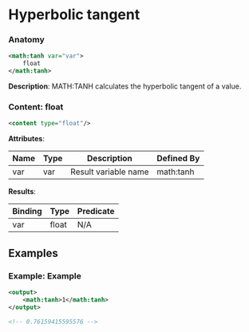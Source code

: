 # Hyperbolic tangent

### Anatomy

```xml
<math:tanh var="var">
    float
</math:tanh>
```

 **Description**:
 MATH:TANH calculates the hyperbolic tangent of a value.

### Content: float

```xml
<content type="float"/>
```

**Attributes**:

| Name | Type | Description | Defined By |
| ---- | ---- | ----------- | ---------- |
| var | var | Result variable name | math:tanh |


**Results**:

| Binding | Type | Predicate |
| ------- | ---- | --------- |
| var | float | N/A |


## Examples

### Example: Example

```xml
<output>
	<math:tanh>1</math:tanh>
</output>

<!-- 0.76159415595576 -->
```

